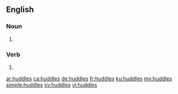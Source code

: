 ==English==

===Noun===
{{head|en|plural}}

# {{plural of|huddle|lang=en}}

===Verb===
{{head|en|verb form}}

# {{en-third-person singular of|huddle}}

[[ar:huddles]]
[[ca:huddles]]
[[de:huddles]]
[[fr:huddles]]
[[ku:huddles]]
[[my:huddles]]
[[simple:huddles]]
[[sv:huddles]]
[[vi:huddles]]